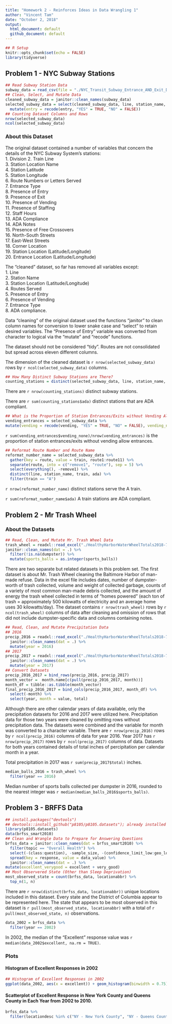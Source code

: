 ```yaml
---
title: "Homework 2 - Reinforces Ideas in Data Wrangling 1"
author: "Vincent Tam"
date: "October 2, 2018"
output: 
  html_document: default
  github_document: default
---
```

```r
## R Setup
knitr::opts_chunk$set(echo = FALSE)
library(tidyverse)
```
## Problem 1 - NYC Subway Stations
```r
## Read Subway Station Data
subway_data = read_csv(file = "./NYC_Transit_Subway_Entrance_AND_Exit_Data.csv")
## Clean, Select, and Mutate Data
cleaned_subway_data = janitor::clean_names(subway_data)
selected_subway_data = select(cleaned_subway_data, line, station_name, station_latitude, station_longitude, route1:route11, entry, vending, entrance_type, ada) %>% 
  mutate(entry = recode(entry, "YES" = TRUE, "NO" = FALSE)) 
## Counting Dataset Columns and Rows
nrow(selected_subway_data)
ncol(selected_subway_data)
```
### About this Dataset
The original dataset contained a number of variables that concern the details of the NYC Subway System's stations:  
1. Division
2. Train Line  
3. Station Location Name  
4. Station Latitude  
5. Station Longitude  
6. Route Numbers or Letters Served  
7. Entrance Type  
8. Presence of Entry  
9. Presence of Exit  
10. Presence of Vending  
11. Presence of Staffing  
12. Staff Hours  
13. ADA Compliance    
14. ADA Notes  
15. Presence of Free Crossovers  
16. North-South Streets  
17. East-West Streets  
18. Corner Location  
19. Station Location (Latitude/Longitude)  
20. Entrance Location (Latitude/Longitude)       

The "cleaned" dataset, so far has removed all variables except:  
1. Line  
2. Station Name  
3. Station Location (Latitude/Longitude)  
4. Routes Served  
5. Presence of Entry  
6. Presence of Vending   
7. Entrance Type  
8. ADA compliance.    

Data "cleaning" of the original dataset used the functions "janitor" to clean column names for conversion to lower snake case and "select" to retain desired variables. The "Presence of Entry" variable was converted from character to logical via the "mutate" and "recode" functions.  

The dataset should not be considered "tidy". Routes are not consolidated but spread across eleven different columns.  

The dimension of the cleaned dataset is `r nrow(selected_subway_data)` rows by `r ncol(selected_subway_data)` columns. 
```r
## How Many Distinct Subway Stations are There?
counting_stations = distinct(selected_subway_data, line, station_name, ada)
```
There are `r nrow(counting_stations)` distinct subway stations.

There are `r sum(counting_stations$ada)` distinct stations that are ADA compliant.
```r
## What is the Proportion of Station Entrances/Exits without Vending Allow Entrance?
vending_entrances = selected_subway_data %>%
mutate(vending = recode(vending, "YES" = TRUE, "NO" = FALSE), vending_none = !(vending == entry))
```
`r sum(vending_entrances$vending_none)/nrow(vending_entrances)` is the proportion of station entrances/exits without vending allow entrances. 
```r
## Reformat Route Number and Route Name
reformat_number_name = selected_subway_data %>% 
  gather(key = route, value = train, route1:route11) %>%
  separate(route, into = c("remove1", "route"), sep = 5) %>%
  select(everything(), -remove1) %>% 
  distinct(line, station_name, train, ada) %>% 
  filter(train == "A")
```
`r nrow(reformat_number_name)` distinct stations serve the A train.

`r sum(reformat_number_name$ada)` A train stations are ADA compliant.

## Problem 2 - Mr Trash Wheel
### About the Datasets
```r
## Read, Clean, and Mutate Mr. Trash Wheel Data
trash_wheel = readxl::read_excel("./HealthyHarborWaterWheelTotals2018-7-28.xlsx", sheet = "Mr. Trash Wheel", range = "A2:N258") %>%
janitor::clean_names(dat = .) %>%
  filter(!is.na(dumpster)) %>%
  mutate(sports_balls = as.integer(sports_balls))
```
There are two separate but related datasets in this problem set. The first dataset is about Mr. Trash Wheel cleaning the Baltimore Harbor of man-made refuse. Data in the excel file includes dates, number of dumpster-worth of trash collected, volume and weight of collected garbage, counts of a variety of most common man-made debris collected, and the amount of energy the trash wheel collected in terms of "homes powered" (each ton of trash = approximately 500 kilowatts of electricity and an average home uses 30 kilowatts/day). The dataset contains `r nrow(trash_wheel)` rows by `r ncol(trash_wheel)` columns of data after cleaning and omission of rows that did not include dumpster-specific data and columns containing notes.  
```r
## Read, Clean, and Mutate Precipitation Data
## 2016
precip_2016 = readxl::read_excel("./HealthyHarborWaterWheelTotals2018-7-28.xlsx", sheet = "2016 Precipitation", range = "A2:B14") %>%
  janitor::clean_names(dat = .) %>%
  mutate(year = 2016) 
## 2017
precip_2017 = readxl::read_excel("./HealthyHarborWaterWheelTotals2018-7-28.xlsx", sheet = "2017 Precipitation", range = "A2:B14") %>%  
  janitor::clean_names(dat = .) %>%
  mutate(year = 2017)
## Convert Datasets 
precip_2016_2017 = bind_rows(precip_2016, precip_2017)
month_vector =  month.name[c(pull(precip_2016_2017, month))]
month_df = tibble::as.tibble(month_vector) 
final_precip_2016_2017 = bind_cols(precip_2016_2017, month_df) %>%
  select(-month) %>%
  select(year, month = value, total)
```

Although there are other calendar years of data available, only the precipitation datasets for 2016 and 2017 were utilized here. Precipitation data for those two years were cleaned by omitting rows without precipitation data. The datasets were combined and the variable for month was converted to a character variable. There are `r nrow(precip_2016)` rows by `r ncol(precip_2016)` columns of data for year 2016. Year 2017 has `r nrow(precip_2017)` rows by `r ncol(precip_2017)` columns of data. Datasets for both years contained details of total inches of percipitation per calendar month in a year. 

Total precipitation in 2017 was `r sum(precip_2017$total)` inches.
```r
median_balls_2016 = trash_wheel %>% 
  filter(year == 2016) 
```
Median number of sports balls collected per dumpster in 2016, rounded to the nearest integer was `r median(median_balls_2016$sports_balls)`.

## Problem 3 - BRFFS Data
```r
## install.packages("devtools")
## devtools::install_github("p8105/p8105.datasets"); already installed but do not want to install every time
library(p8105.datasets)
data(brfss_smart2010)
## Clean and Wrangle Data to Prepare for Answering Questions
brfss_data = janitor::clean_names(dat = brfss_smart2010) %>%
  filter(topic == "Overall Health") %>%
  select(-(class:question), -sample_size, -(confidence_limit_low:geo_location)) %>%
  spread(key = response, value = data_value) %>%
  janitor::clean_names(dat = .) %>%   
mutate(excellent_verygood = excellent + very_good)
## Most Observered State (Other than Sleep Deprivation)
most_observed_state = count(brfss_data, locationabbr) %>%
  top_n(1, n) 
```
There are `r nrow(distinct(brfss_data, locationabbr))` unique locations included in this dataset. Every state and the District of Columbia appear to be represented here. The state that appears to be most observed in this dataset is `r pull(most_observed_state, locationabbr)` with a total of `r pull(most_observed_state, n)` observations. 
```r
data_2002 = brfss_data %>% 
  filter(year == 2002)
```
In 2002, the median of the “Excellent” response value was `r median(data_2002$excellent, na.rm = TRUE)`. 

### Plots
#### Histogram of Excellent Responses in 2002
```r
## Histogram of Excellent Responses in 2002
ggplot(data_2002, aes(x = excellent)) + geom_histogram(binwidth = 0.75)
```

#### Scatterplot of Excellent Response in New York County and Queens County in Each Year from 2002 to 2010.
```r
brfss_data %>%
  filter(locationdesc %in% c("NY - New York County", "NY - Queens County"), year %in% c("2002":"2012")) %>% ggplot(aes(x = year, y = excellent, color = locationdesc)) + geom_point() + scale_x_continuous(breaks = c(2002, 2003, 2004, 2005, 2006, 2007, 2008, 2009, 2010))
```
